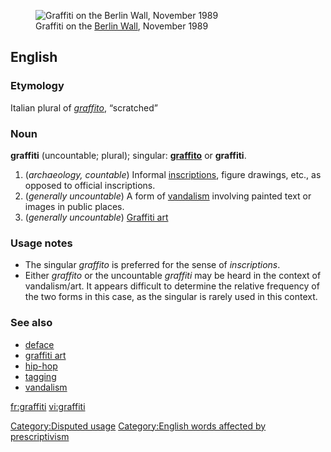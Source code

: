[[Image:Berlin-wall.jpg|thumb|right|Graffiti on the [[w:Berlin Wall|Berlin Wall]], November 1989]]
==English==

===Etymology===
Italian plural of ''[[graffito]]'', “scratched”

===Noun===
'''graffiti''' (uncountable; plural); singular: '''[[graffito]]''' or '''graffiti'''.

# (''archaeology, countable'') Informal [[inscription]]s, figure drawings, etc., as opposed to official inscriptions.
# (''generally uncountable'') A form of [[vandalism]] involving painted text or images in public places.
# (''generally uncountable'') [[graffiti art|Graffiti art]]

===Usage notes===
*The singular ''graffito'' is preferred for the sense of ''inscriptions''.
*Either ''graffito'' or the uncountable ''graffiti'' may be heard in the context of vandalism/art.  It appears difficult to determine the relative frequency of the two forms in this case, as the singular is rarely used in this context.

===See also===
*[[deface]]
*[[graffiti art]]
*[[hip-hop]]<!-- graffiti is 1 or the 4 elements of hiphop, however the latter term is spelled -->
*[[tagging]]
*[[vandalism]]

[[Category:Disputed usage]]
[[Category:English words affected by prescriptivism]]

[[fr:graffiti]]
[[vi:graffiti]]